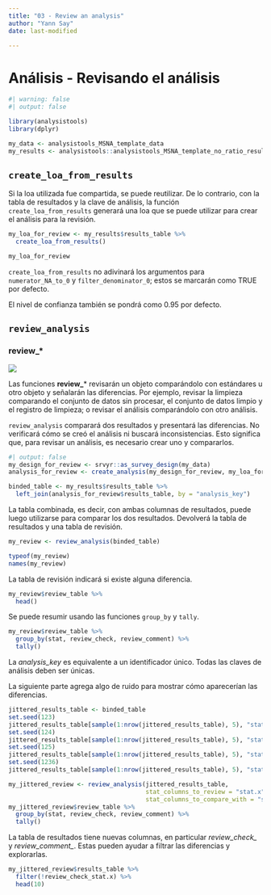 ```yaml
---
title: "03 - Review an analysis"
author: "Yann Say"
date: last-modified

---
```

# Análisis - Revisando el análisis

```r
#| warning: false
#| output: false

library(analysistools)
library(dplyr)

my_data <- analysistools_MSNA_template_data
my_results <- analysistools::analysistools_MSNA_template_no_ratio_results_table
```

## `create_loa_from_results`

Si la loa utilizada fue compartida, se puede reutilizar. De lo contrario, con la tabla de resultados y la clave de análisis, la función `create_loa_from_results` generará una loa que se puede utilizar para crear el análisis para la revisión.

```r
my_loa_for_review <- my_results$results_table %>% 
  create_loa_from_results()

my_loa_for_review
```

::: {.callout-note .column-margin}
`create_loa_from_results` no adivinará los argumentos para `numerator_NA_to_0` y `filter_denominator_0`; estos se marcarán como TRUE por defecto.

El nivel de confianza también se pondrá como 0.95 por defecto.
:::

## `review_analysis`

::: {.callout-tip appearance="minimal"}
### review\_\*

![](../config/images/verb - review.png)

Las funciones **review\_**\* revisarán un objeto comparándolo con estándares u otro objeto y señalarán las diferencias. Por ejemplo, revisar la limpieza comparando el conjunto de datos sin procesar, el conjunto de datos limpio y el registro de limpieza; o revisar el análisis comparándolo con otro análisis.

:::

`review_analysis` comparará dos resultados y presentará las diferencias. No verificará cómo se creó el análisis ni buscará inconsistencias. Esto significa que, para revisar un análisis, es necesario crear uno y compararlos.

```r
#| output: false
my_design_for_review <- srvyr::as_survey_design(my_data)
analysis_for_review <- create_analysis(my_design_for_review, my_loa_for_review, sm_separator = "/")

binded_table <- my_results$results_table %>% 
  left_join(analysis_for_review$results_table, by = "analysis_key")
```

La tabla combinada, es decir, con ambas columnas de resultados, puede luego utilizarse para comparar los dos resultados. Devolverá la tabla de resultados y una tabla de revisión.

```r
my_review <- review_analysis(binded_table)

typeof(my_review)
names(my_review)
```
La tabla de revisión indicará si existe alguna diferencia.

```r
my_review$review_table %>%
  head()
```

Se puede resumir usando las funciones `group_by` y `tally`.

```r
my_review$review_table %>%
  group_by(stat, review_check, review_comment) %>%
  tally()
```

::: {.callout-note .column-margin}

La *analysis_key* es equivalente a un identificador único. Todas las claves de análisis deben ser únicas.
:::

La siguiente parte agrega algo de ruido para mostrar cómo aparecerían las diferencias.
```r
jittered_results_table <- binded_table
set.seed(123)
jittered_results_table[sample(1:nrow(jittered_results_table), 5), "stat.x"] <- sample(unique(jittered_results_table$stat.x), 5, T)
set.seed(124)
jittered_results_table[sample(1:nrow(jittered_results_table), 5), "stat.y"] <- sample(unique(jittered_results_table$stat.y), 5, T)
set.seed(125)
jittered_results_table[sample(1:nrow(jittered_results_table), 5), "stat.x"] <- NA
set.seed(1236)
jittered_results_table[sample(1:nrow(jittered_results_table), 5), "stat.y"] <- NA

```

```r
my_jittered_review <- review_analysis(jittered_results_table, 
                                      stat_columns_to_review = "stat.x",
                                      stat_columns_to_compare_with = "stat.y")
my_jittered_review$review_table %>%
  group_by(stat, review_check, review_comment) %>%
  tally()
```

La tabla de resultados tiene nuevas columnas, en particular *review_check_* y *review_comment_*. Estas pueden ayudar a filtrar las diferencias y explorarlas.

```r
my_jittered_review$results_table %>%
  filter(!review_check_stat.x) %>% 
  head(10)
```
